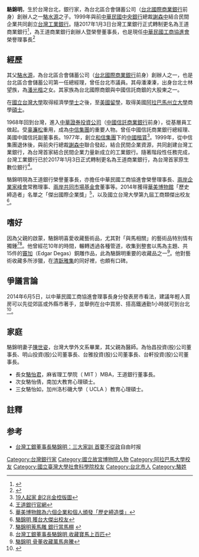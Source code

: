 {{Infobox_officeholder
| name = 駱錦明 
| image name =中華民國工商協進會 駱錦明 20130722.jpg
| now =  台灣企業家
| period =
| Sex =
| Native place = 
| nationality = {{ROC}} 
| date of birth = {{birth year and age|1942}}
| date of death =
| place of death =
| place of birth = {{TWN-JPN}}[[臺北州|臺北州]]
| relatives =
| spouse = 陳世姿
| children = 3女
| religion =
| educate =
*台灣大學經濟學系學士
*美國阿拉巴馬州立大學商學碩士
| past =
*現任
**王道商業銀行(原台灣工業銀行)創辦人暨榮譽董事長
**中華民國工商協進會榮譽理事長
**兩岸企業家峰會常務理事
**兩岸共同市場基金會董事
**台灣水泥公司董事
**財團法人王道銀行教育基金會(原台灣工業銀行教育基金會)董事長
**財團法人黃達夫醫學教育促進基金會董事
**財團法人台大經濟研究學術基金會董事
**中華民國國立台灣大學校友總會監事
**台北市國立台灣大學校友會監事
**台北市建國中學校友會理事

*經歷
**國立台灣大學第九屆工商類傑出校友
**王道銀行董事長
**美國華信商業銀行董事長
**IBT Holdings Corp.（U.S.A.）董事長
**香港東亞銀行獨立董事
**美國麻省理工學院史隆管理學院亞洲區執行委員會委員
**美國中信銀行副董事長
**中國信託商業銀行總經理
**亞洲租賃協會會長
**中華民國銀行公會常務理事
**台北市銀行公會監事
**台北市立美術館諮詢委員會委員
**國立故宮博物院指導委員會委員
}}

'''駱錦明'''{{BD|1942年}}，生於台灣台北，銀行家，為台北區合會儲蓄公司（[[台北國際商業銀行|台北國際商業銀行]]前身）創辦人之一[[駱水源|駱水源]]之子。1999年與前[[中華民國中央銀行|中華民國中央銀行]]總裁[[謝森中|謝森中]]結合民間企業共同創立[[台灣工業銀行|台灣工業銀行]]。隨2017年1月3日台灣工業銀行正式轉制更名為王道商業銀行<ref>{{cite news|author1=仝澤蓉|title=台工銀變身王道銀行 攻數位金融|url=https://money.udn.com/money/story/5613/2206936|accessdate=2017-01-03|agency=聯合新聞網}}{{Dead link|date=2018年6月 |bot=InternetArchiveBot |fix-attempted=no }}</ref>，為王道商業銀行創辦人暨榮譽董事長，也是現任[[中華民國工商協進會|中華民國工商協進會]]榮譽理事長<ref>{{cite web|title=中華民國工商協進會官網|url=http://www.cnaic.org/s/1/factory-1799/%E6%A6%AE%E8%AD%BD%E7%90%86%E4%BA%8B%E9%95%B7.html}}</ref>

== 經歷 ==
其父[[駱水源|駱水源]]，為台北區合會儲蓄公司（[[台北國際商業銀行|台北國際商業銀行]]前身）創辦人之一，也是台北區合會儲蓄公司第一任總經理，曾任台北市議員。其母潘溱溱，出身台北士林望族，為[[潘光楷|潘光楷]]之女。其家族為台北國際商銀與中國信託商銀的大股東之一。

在[[國立台灣大學|國立台灣大學]]取得經濟學[[學士|學士]]之後，至[[美國|美國]][[留學|留學]]，取得美國[[阿拉巴馬州立大學|阿拉巴馬州立大學]]商學[[碩士|碩士]]。

1968年回到台灣，進入[[中華證券投資公司|中華證券投資公司]]（[[中國信託商業銀行|中國信託商業銀行]]前身），從基層員工做起。受[[辜濂松|辜濂松]]重用，成為[[中國信託金融控股|中信集團]]的重要人物。曾任中國信託商業銀行總經理、美國中國信託副董事長。1977年，創立[[和信集團|和信集團]]下的[[中國租賃|中國租賃]]<ref>[http://www.appledaily.com.tw/appledaily/article/headline/20121208/34692586/ 19人起家 創2兆金控版圖]</ref>。1999年，從中信集團退休後，與前央行總裁[[謝森中|謝森中]]聯合發起，結合民間企業資源，共同創建台灣工業銀行，為台灣首家結合民間企業力量新成立的工業銀行。隨著階段性任務完成，台灣工業銀行已於2017年1月3日正式轉制更名為王道商業銀行，為台灣首家原生數位銀行<ref>[https://www.o-bank.com/about/aboutmain 王道銀行官網]</ref>。

駱錦明現為王道銀行榮譽董事長，亦擔任中華民國工商協進會榮譽理事長、[[兩岸企業家峰會|兩岸企業家峰會]]常務理事、[[兩岸共同市場基金會|兩岸共同市場基金會]]董事等。2014年獲得[[華美博物館|華美博物館]]「歷史締造者」名單之「傑出國際企業獎」<ref>[http://chinesedaily.com/focus_list.asp?no=c1297761.txt&catid=10&lanmu=T06&readdate=7-23-2014 華美博物館為六個企業和個人頒發「歷史締造獎」]</ref>，以及國立台灣大學第九屆工商類傑出校友<ref>[http://www.chinatimes.com/newspapers/20141127000334-260208 駱錦明 獲台大傑出校友]</ref>。

==嗜好==
因為父親的啟蒙，駱錦明喜愛收藏藝術品，尤其對「與馬相關」的藝術品特別情有獨鍾<ref>[http://www.worldjournal.com/26541/article-%e9%a7%b1%e9%8c%a6%e6%98%8e%e8%92%90%e9%a6%ac%e9%9b%95-%e9%8a%80%e8%a1%8c%e7%95%b6%e9%a6%ac%e6%a3%9a/?npg=2 駱錦明蒐馬雕 銀行當馬棚] {{webarchive|url=https://web.archive.org/web/20160224184131/http://www.worldjournal.com/26541/article-%e9%a7%b1%e9%8c%a6%e6%98%8e%e8%92%90%e9%a6%ac%e9%9b%95-%e9%8a%80%e8%a1%8c%e7%95%b6%e9%a6%ac%e6%a3%9a/?npg=2 |date=2016-02-24 }}</ref><ref>[http://news.ltn.com.tw/news/business/paper/191983 台灣工銀董事長駱錦明 收藏寶馬上百匹]</ref>。他曾經花10年的時間，輾轉透過各種管道，收集到整套以馬為主題、共15件的[[竇加|竇加]]（Edgar Degas）銅雕作品，此為駱錦明重要的收藏品之一<ref>[https://tw.news.yahoo.com/%E9%A7%B1%E9%8C%A6%E6%98%8E-%E5%8F%A4%E8%91%A3%E6%94%B6%E8%97%8F%E8%90%AC%E9%A6%AC%E5%A5%94%E9%A8%B0.html 駱錦明 骨董收藏萬馬奔騰]</ref>。他對藝術收藏多所涉獵，在[[清翫雅集|清翫雅集]]的同好裡，也頗有口碑。

==爭議言論==
2014年6月5日，以中華民國工商協進會理事長身分發表房市看法，建議年輕人買房可以先從郊區或外縣市著手，並舉例在台中買房、搭高鐵通勤1小時就可到台北<ref>{{cite news|title=台北房價高 駱錦明：台中買房 搭高鐵上班 |url=http://www.storm.mg/article/31937|author=謝賀潔|newspaper=風傳媒|date=2014-06-05}}</ref>。

==家庭==
駱錦明妻子[[陳世姿|陳世姿]]，台灣大學外文系畢業，其父親為醫師。為怡昌投資(股)公司董事長、明山投資(股)公司董事長、台雅投資(股)公司董事長、台軒投資(股)公司董事長。
*長女[[駱怡君|駱怡君]]，麻省理工學院（ MIT ）MBA，王道銀行董事長。
*次女駱怡倩，南加大教育心理碩士。
*三女駱怡如，加州洛杉磯大學（ UCLA ）教育心理碩士。

==註釋==
{{reflist}}

==参考==
*[http://news.ltn.com.tw/news/business/paper/756978 台灣工銀董事長駱錦明：三大家訓 首要不從政]自由时报
{{太陽花學運}}

{{DEFAULTSORT: Lo Chin-Ming}}

[[Category:台灣銀行家|Category:台灣銀行家]]
[[Category:國立故宮博物院人物|Category:國立故宮博物院人物]]
[[Category:阿拉巴馬大學校友|Category:阿拉巴馬大學校友]]
[[Category:國立臺灣大學社會科學院校友|Category:國立臺灣大學社會科學院校友]]
[[Category:台北市人|Category:台北市人]]
[[Category:駱姓|Category:駱姓]]